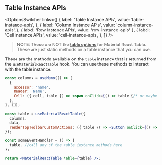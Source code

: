
<Head>
  <title>{'Table Instance APIs - Material React Table V2 Docs'}</title>
  <meta
    name="description"
    content="All the table instance methods and objects that can be accessed from the table instance in Material React Table"
  />
  <meta
    property="og:title"
    content="Material React Table Table Instance API Reference"
  />
  <meta
    property="og:description"
    content="A reference of all the table instance api methods and objects that can be used in Material React Table"
  />
</Head>

## Table Instance APIs

<OptionsSwitcher
  links={[
    {
      label: 'Table Instance APIs',
      value: 'table-instance-apis',
    },
    {
      label: 'Column Instance APIs',
      value: 'column-instance-apis',
    },
    {
      label: 'Row Instance APIs',
      value: 'row-instance-apis',
    },
    {
      label: 'Cell Instance APIs',
      value: 'cell-instance-apis',
    },
  ]}
/>

> NOTE: These are NOT the [table options](/docs/api/table-options) for Material React Table. These are just static methods on a table instance that you can use.

These are the methods available on the `table` instance that is returned from the `useMaterialReactTable` hook. You can use these methods to interact with the table instance.

```jsx
const columns = useMemo(() => [
  {
    accessor: 'name',
    header: 'Name',
    Cell: ({ cell, table }) => <span onClick={() => table.{/* or maybe here */}}></span>,
  },
], []);

const table = useMaterialReactTable({
  columns,
  data,
  renderTopToolbarCustomActions: ({ table }) => <Button onClick={() => table{/* or maybe here */}}>Click Me</Button>,
});

const someEventHandler = () => {
  table. //call any of the table instance methods here
};

return <MaterialReactTable table={table} />;
```

<TableInstanceAPIsTable />

<SourceCode />
